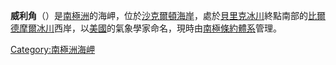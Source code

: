 {{coord|84|37|S|165|45|E|display=title}}

'''威利角'''（{{lang-en|Willey Point}}）是[[南極洲|南極洲]]的海岬，位於[[沙克爾頓海岸|沙克爾頓海岸]]，處於[[貝里克冰川|貝里克冰川]]終點南部的[[比爾德摩爾冰川|比爾德摩爾冰川]]西岸，以[[美國|美國]]的氣象學家命名，現時由[[南極條約體系|南極條約體系]]管理。

{{DEFAULTSORT:Willey Point}}
[[Category:南極洲海岬|Category:南極洲海岬]]


{{ShackletonCoast-geo-stub}}